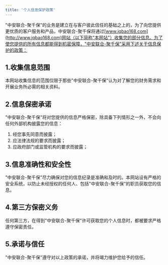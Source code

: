 ```yaml
---
title: '个人信息保护政策'
---
```


"中安联合-聚千保"的业务是建立在与客户彼此信任的基础之上的，为了向您提供更优质的客户服务和产品，中安联合-聚千保将通过[www.jqbao168.com](http://www.jqbao168.com)网站（以下简称"本网站"）收集您的部分信息。为了使您提供的所有信息都能得到机密保障，"中安联合-聚千保"采用下述关于信息保护的政策：

## 1.收集信息范围

本网站收集信息的范围仅限于那些"中安联合-聚千保"认为对了解您的财务需求和开展业务所必需的相关资料。

## 2.信息保密承诺

"中安联合-聚千保"将对您提供的信息严格保密，除具备下列情形之一外，不会向任何外部机构披露您的信息：

1. 经您事先同意而披露；
2. 应法律法规的要求而披露；
3. 应政府部门或监管机构的要求而披露；

## 3.信息准确性和安全性

"中安联合-聚千保"尽力确保对您的信息纪录是准确和及时的。本网站设有严格的安全系统，以防止未经授权的任何人、包括"中安联合-聚千保"的职员获取您的信息。

## 4.第三方保密义务

任何第三方，在得到"中安联合-聚千保"许可获取您的个人信息时，都被要求严格遵守保密责任。

## 5.承诺与信任

"中安联合-聚千保"遵守对以上政策的承诺，并将竭力维护您给予的信任。
